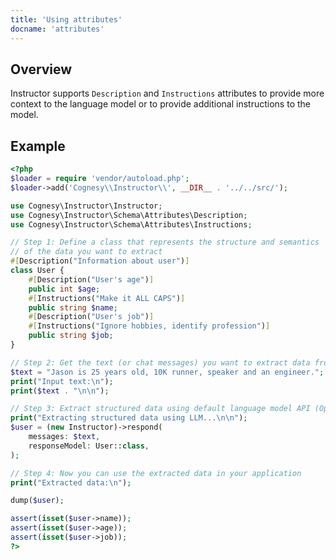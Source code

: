 ---
title: 'Using attributes'
docname: 'attributes'
---

## Overview

Instructor supports `Description` and `Instructions` attributes to provide more
context to the language model or to provide additional instructions to the model.

## Example

```php
<?php
$loader = require 'vendor/autoload.php';
$loader->add('Cognesy\\Instructor\\', __DIR__ . '../../src/');

use Cognesy\Instructor\Instructor;
use Cognesy\Instructor\Schema\Attributes\Description;
use Cognesy\Instructor\Schema\Attributes\Instructions;

// Step 1: Define a class that represents the structure and semantics
// of the data you want to extract
#[Description("Information about user")]
class User {
    #[Description("User's age")]
    public int $age;
    #[Instructions("Make it ALL CAPS")]
    public string $name;
    #[Description("User's job")]
    #[Instructions("Ignore hobbies, identify profession")]
    public string $job;
}

// Step 2: Get the text (or chat messages) you want to extract data from
$text = "Jason is 25 years old, 10K runner, speaker and an engineer.";
print("Input text:\n");
print($text . "\n\n");

// Step 3: Extract structured data using default language model API (OpenAI)
print("Extracting structured data using LLM...\n\n");
$user = (new Instructor)->respond(
    messages: $text,
    responseModel: User::class,
);

// Step 4: Now you can use the extracted data in your application
print("Extracted data:\n");

dump($user);

assert(isset($user->name));
assert(isset($user->age));
assert(isset($user->job));
?>
```
